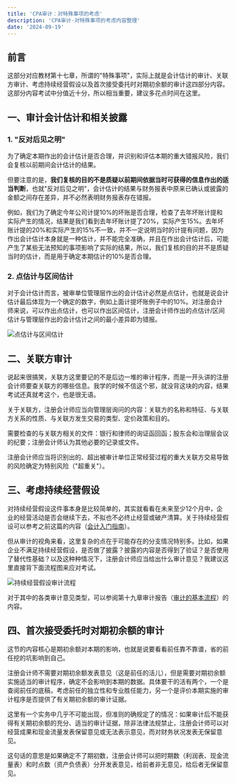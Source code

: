```yaml
---
title: 'CPA审计：对特殊事项的考虑'
description: 'CPA审计-对特殊事项的考虑内容整理'
date: '2024-09-19'
---
```


## 前言

这部分对应教材第十七章，所谓的"特殊事项"，实际上就是会计估计的审计、关联方审计、考虑持续经营假设以及首次接受委托时对期初余额的审计这四部分内容。这部分内容考试中分值近十分，所以相当重要，建议多花点时间在这里。

## 一、审计会计估计和相关披露

### 1. "反对后见之明"

为了确定本期作出的会计估计是否合理，并识别和评估本期的重大错报风险，我们会复核以前期间会计估计的结果。

但要注意的是，**我们复核的目的不是质疑以前期间依据当时可获得的信息作出的适当判断**，也就"反对后见之明"，会计估计的结果与财务报表中原来已确认或披露的金额之间存在差异，并不必然表明财务报表存在错报。

例如，我们为了确定今年公司计提10%的坏账是否合理，检查了去年坏账计提和实际产生的情况，结果是我们看到去年坏账计提了20%，实际产生15%。去年坏账计提的20%和实际产生的15%不一致，并不一定说明当时的计提有问题，因为作出会计估计本身就是一种估计，并不能完全准确，并且在作出会计估计后，可能产生了某些无法预知的事项影响了实际的结果，所以，我们复核的目的并不是质疑当时的估计，而是用于确定本期估计的10%是否合理。

### 2. 点估计与区间估计

对于会计估计而言，被审单位管理层作出的会计估计必然是点估计，也就是说会计估计最后体现为一个确定的数字，例如上面计提坏账例子中的10%。对注册会计师来说，可以作出点估计，也可以作出区间估计，注册会计师作出的点估计/区间估计与管理层作出的会计估计之间的最小差异即为错报。

<div style={{ display: 'flex', justifyContent: 'center', margin: '20px 0' }}>
  <img
    src="/images/blog/CPA-Audit-Special-Considerations/1.WEBP"
    alt="点估计与区间估计"
    style={{ maxWidth: '100%', height: 'auto' }}
  />
</div>

## 二、关联方审计

说起来很搞笑，关联方这里要记的不是后边一堆的审计程序，而是一开头讲的注册会计师要查关联方的哪些信息。我学的时候不信这个邪，就没背这块的内容，结果考试还真就考这个，也是很无语。

关于关联方，注册会计师应当向管理层询问的内容：关联方的名称和特征、与关联方关系的性质、与关联方发生交易的类型、定价政策和目的。

需要检查的与关联方相关的文件：银行和律师的询证函回函；股东会和治理层会议的纪要；注册会计师认为其他必要的记录或文件。

注册会计师应当将识别出的、超出被审计单位正常经营过程的重大关联方交易导致的风险确定为特别风险（"超重关"）。

## 三、考虑持续经营假设

对持续经营假设这件事本身是比较简单的，其实就看看在未来至少12个月中，企业的经营活动是否会继续下去，不拟也不必终止经营或破产清算。关于持续经营假设可以参考之前这篇的内容（[会计入门指南](/blogs/BeginnerGuideToAccounting1)）。

但从审计的视角来看，这里复杂的点在于可能存在的分支情况特别多。比如，如果企业不满足持续经营假设，是否做了披露？披露的内容是否得到了验证？是否使用了替代性基础？以及这种种情况下，注册会计师应当给出什么审计意见？我建议这里直接背下面流程图来应对考试。

<div style={{ display: 'flex', justifyContent: 'center', margin: '20px 0' }}>
  <img
    src="/images/blog/CPA-Audit-Special-Considerations/2.WEBP"
    alt="持续经营假设审计流程"
    style={{ maxWidth: '100%', height: 'auto' }}
  />
</div>

对于其中的各类审计意见类型，可以参阅第十九章审计报告（[审计的基本流程](/blogs/CPA-Audit-Basic-Process)）的内容。

## 四、首次接受委托时对期初余额的审计

这节的内容核心是期初余额对本期的影响，也就是说要看看前任靠不靠谱，省的前任挖的坑影响到自己。

注册会计师不需要对期初余额发表意见（这是前任的活儿），但是需要对期初余额实施适当的审计程序，确定不会影响到本期的数据。具体要干的活有两个，一个是查阅前任的底稿，考虑前任的独立性和专业胜任能力，另一个是评价本期实施的审计程序是否提供了有关期初余额的审计证据。

这里有一个实务中几乎不可能出现，但准则的确规定了的情况：如果审计后不能获得有关期初余额的充分、适当的审计证据，除非法律法规禁止，注册会计师可以对经营成果和现金流量发表保留意见或无法表示意见，而对财务状况发表无保留意见。

这句话的意思是如果确定不了期初数，注册会计师可以把时期数（利润表、现金流量表）和时点数（资产负债表）分开发表意见，给前者非无意见，给后者无保留意见。
